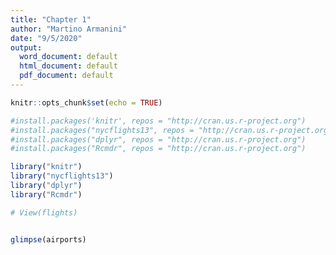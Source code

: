 ```yaml
---
title: "Chapter 1"
author: "Martino Armanini"
date: "9/5/2020"
output:
  word_document: default
  html_document: default
  pdf_document: default
---
```


```r
knitr::opts_chunk$set(echo = TRUE)
```


```r
#install.packages('knitr', repos = "http://cran.us.r-project.org")
#install.packages("nycflights13", repos = "http://cran.us.r-project.org")
#install.packages("dplyr", repos = "http://cran.us.r-project.org")
#install.packages("Rcmdr", repos = "http://cran.us.r-project.org")

library("knitr")
library("nycflights13")
library("dplyr")
library("Rcmdr")
```

```r

# View(flights)


glimpse(airports)

```